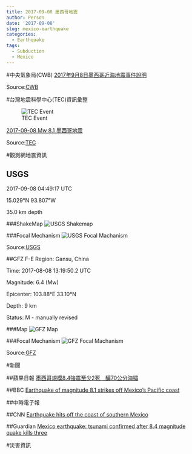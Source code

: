 ```yaml
---
title: 2017-09-08 墨西哥地震
author: Person
date: '2017-09-08'
slug: mexico-earthquake
categories:
  - Earthquake
tags:
  - Subduction
  - Mexico
---
```


#中央氣象局(CWB)
[2017年9月8日墨西哥近海地震事件說明](http://www.cwb.gov.tw/V7/news/Upload/20170908-Mexico-eqevent.pdf)

Source:[CWB](http://www.cwb.gov.tw/V7/index.htm)


#台灣地震科學中心(TEC)資訊彙整

![TEC Event](images/20170908/20170908_Mexico_TEC_01.jpg)

[2017-09-08 Mw 8.1 墨西哥地震](http://tec.earth.sinica.edu.tw/new_web/upload/news/EQfile/2017-09-08_M8.1.pdf)

Source:[TEC](http://tec.earth.sinica.edu.tw/new_web/index.php)

#觀測網地震資訊

## USGS
2017-09-08 04:49:17 UTC

15.029°N   93.807°W

35.0 km depth

###ShakeMap
![USGS Shakemap](images/20170908/us2000ahv0_intensity.jpg)

###Focal Mechanism
![USGS Focal Machanism](images/20170908/us2000ahv0_moment-tensor.png)

Source:[USGS](https://earthquake.usgs.gov/earthquakes/eventpage/us2000ahv0#executive)


##GFZ
F-E Region:	Gansu, China	

Time:	2017-08-08 13:19:50.2 UTC

Magnitude:	6.4 (Mw)

Epicenter:	103.88°E  33.10°N

Depth:	9 km

Status:	M - manually revised

###Map
![GFZ Map](images/20170908/gfz2017rpdi.jpg)

###Focal Mechanism
![GFZ Focal Machanism](images/20170908/gfz2017rpdi_bb.png)

Source:[GFZ](http://geofon.gfz-potsdam.de/eqinfo/event.php?id=gfz2017rpdi)


#新聞

##蘋果日報
[墨西哥規模8.4強震至少2死　釀70公分海嘯](http://www.appledaily.com.tw/realtimenews/article/international/20170908/1199690)

##BBC
[Earthquake of magnitude 8.1 strikes off Mexico's Pacific coast](http://www.bbc.com/news/world-latin-america-41197831)

##中時電子報

##CNN
[Earthquake hits off the coast of southern Mexico](http://edition.cnn.com/2017/09/08/americas/earthquake-hits-off-the-coast-of-southern-mexico/index.html)

##Guardian
[Mexico earthquake: tsunami confirmed after 8.4 magnitude quake kills three](https://www.theguardian.com/world/2017/sep/08/mexico-earthquake-warning-tsunami)


#災害資訊
